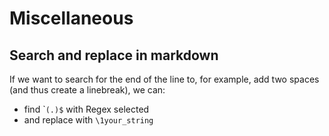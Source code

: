 # Miscellaneous

## Search and replace in markdown

If we want to search for the end of the line to, for example, add two spaces (and thus create a linebreak), we can:

- find ```(.)$`` with Regex selected
- and replace with ```\1your_string```